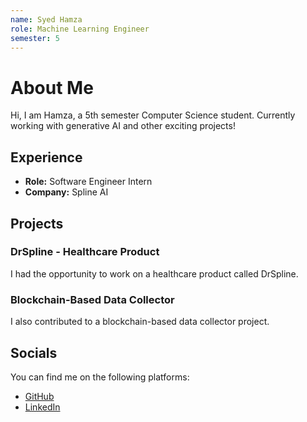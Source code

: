 ```yaml
---
name: Syed Hamza
role: Machine Learning Engineer
semester: 5
---
```


# About Me

Hi, I am Hamza, a 5th semester Computer Science student. Currently working with generative AI and other exciting projects!

## Experience

- **Role:** Software Engineer Intern
- **Company:** Spline AI

## Projects

### DrSpline - Healthcare Product
I had the opportunity to work on a healthcare product called DrSpline.
### Blockchain-Based Data Collector
I also contributed to a blockchain-based data collector project.

## Socials
You can find me on the following platforms:

- [GitHub](https://github.com/syed-hamza)
- [LinkedIn](https://www.linkedin.com/in/syed-hamza-edu/)